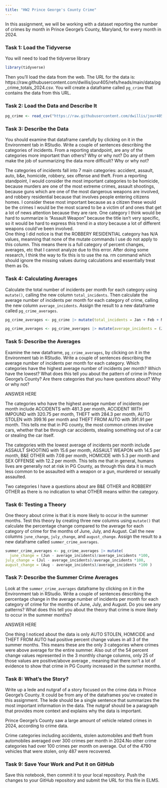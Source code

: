 ```yaml
---
title: "HW2 Prince George's County Crime"
---
```


In this assignment, we will be working with a dataset reporting the number of crimes by month in Prince George's County, Maryland, for every month in 2024. 

### Task 1: Load the Tidyverse

You will need to load the tidyverse library

```r
library(tidyverse)
```

Then you'll load the data from the web. The URL for the data is: https://raw.githubusercontent.com/dwillis/jour405/refs/heads/main/data/pg_crime_totals_2024.csv. You will create a dataframe called `pg_crime` that contains the data from this URL.

### Task 2: Load the Data and Describe It

```r
pg_crime <- read_csv("https://raw.githubusercontent.com/dwillis/jour405/refs/heads/main/data/pg_crime_totals_2024.csv")
```
### Task 3: Describe the Data

You should examine that dataframe carefully by clicking on it in the Environment tab in RStudio. Write a couple of sentences describing the categories of incidents. From a reporting standpoint, are any of the categories more important than others? Why or why not? Do any of them make the job of summarizing the data more difficult? Why or why not?



The categories of incidents fall into 7 main categories: accident, assault, auto, b&e, homicide, robbery, sex offense and theft. From a reporting standpoint, I would consider the most important categories to be homicide, because murders are one of the most extreme crimes, assault shootings, because guns which are one of the most dangerous weapons are involved, and robbery residential because that involves people entering citizens homes. I consider these most important because as a citizen these would be the crimes I would be the most scared to be a victim of and ones that get a lot of news attention because they are rare. One category I think would be hard to summarize is "Assault Weapon" because the title isn't very specific, so it would be hard to express this trend in a story because a lot of different weapons could've been involved.  
One thing I did notice is that the ROBBERY RESIDENTIAL category has N/A values, meanning that none of the mutate commands I use do not apply to this column. This means there is a full category of percent changes, averages, etc that I cannot analyze due to this error. After doing some research, I think the way to fix this is to use the na. rm command which should ignore the missing values during calculations and essentially treat them as 0s. 


### Task 4: Calculating Averages

Calculate the total number of incidents per month for each category using `mutate()`, calling the new column `total_incidents`. Then calculate the average number of incidents per month for each category of crime, calling the new column `average_incidents`. Assign the result to a new dataframe called `pg_crime_averages`.

```r
pg_crime_averages <- pg_crime |> mutate(total_incidents = Jan + Feb + Mar + Apr + May + Jun + Jul + Aug + Sep + Oct + Nov + Dec)

pg_crime_averages <- pg_crime_averages |> mutate(average_incidents = (Jan + Feb + Mar + Apr + May + Jun + Jul + Aug + Sep + Oct + Nov + Dec)/ 12)
```

### Task 5: Describe the Averages

Examine the new dataframe, `pg_crime_averages`, by clicking on it in the Environment tab in RStudio. Write a couple of sentences describing the average number of incidents per month for each category. Which categories have the highest average number of incidents per month? Which have the lowest? What does this tell you about the pattern of crime in Prince George's County? Are there categories that you have questions about? Why or why not?

ANSWER HERE

The categories who have the highest average number of incidents per month include ACCIDENTS with 481.3 per month, ACCIDENT WITH IMPOUND with 320.75 per month, THEFT with 284.3 per month, AUTO STOLEN with 399.16 per month and THEFT FROM AUTO with 391.91 per month. This tells me that in PG county, the most common crimes involve cars, whether that be through car accidents, stealing something out of a car or stealing the car itself. 

The categories with the lowest average of incidents per month include ASSAULT SHOOTING with 15.6 per month, ASSAULT WEAPON with 14.5 per month, B&E OTHER with 7.08 per month, HOMICIDE with 5.3 per month and SEX OFFENSE with 12.2 per month. This tells me that in general, humans lives are generally not at risk in PG County, as through this data it is much less common to be assaulted with a weapon or a gun, murdered or sexually assaulted. 

Two categories I have a questions about are B&E OTHER  and ROBBERY OTHER as there is no indication to what OTHER means within the category.  

### Task 6: Testing a Theory

One theory about crime is that it is more likely to occur in the summer months. Test this theory by creating three new columns using `mutate()` that calculate the percentage change compared to the average for each category of crime for the months of June, July, and August. Call the new columns `june_change`, `july_change`, and `august_change`. Assign the result to a new dataframe called `summer_crime_averages`.

```r
summer_crime_averages <- pg_crime_averages |> mutate(
  june_change = (Jun - average_incidents)/average_incidents *100,
july_change = (Jul - average_incidents)/average_incidents *100,
august_change = (Aug - average_incidents)/average_incidents *100 )

```

### Task 7: Describe the Summer Crime Averages

Look at the `summer_crime_averages` dataframe by clicking on it in the Environment tab in RStudio. Write a couple of sentences describing the percentage change in the average number of incidents per month for each category of crime for the months of June, July, and August. Do you see any patterns? What does this tell you about the theory that crime is more likely to occur in the summer months?

ANSWER HERE

One thing I noticed about the data is only AUTO STOLEN, HOMICIDE and THEFT FROM AUTO had positive percent change values in all 3 of the summer months. This means these are the only 3 categories where crimes were above average for the entire summer. Also out of the 54 percent change values represented in the 3 monthly change columns, only 25 of those values are positive/above average , meaning that there isn't a lot of evidence to show that crime in PG County increased in the summer months. 

### Task 8: What's the Story?

Write up a lede and nutgraf of a story focused on the crime data in Prince George's County. It could be from any of the dataframes you've created in this assignment. The lede should be a single sentence that summarizes the most important information in the data. The nutgraf should be a paragraph that provides more context and explains why the data is important.

Prince George's County saw a large amount of vehicle related crimes in 2024, according to crime data. 

Crime categories including accidents, stolen automobiles and theft from automobiles averaged over 300 crimes per month in 2024.No other crime categories had over 100 crimes per month on average. Out of the 4790 vehicles that were stolen, only 487 were recovered.

### Task 9: Save Your Work and Put it on GitHub

Save this notebook, then commit it to your local repository. Push the changes to your GitHub repository and submit the URL for this file in ELMS.
